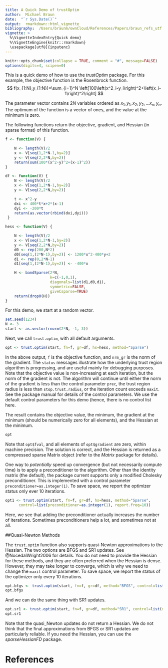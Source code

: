 ```yaml
---
title: A Quick Demo of trustOptim
author:  Michael Braun
date:  "`r Sys.Date()`"
output:  rmarkdown::html_vignette
bibliography:  /Users/braunm/ownCloud/References/Papers/braun_refs_utf.bib
vignette: >
  %\VignetteIndexEntry{Quick demo}
  %\VignetteEngine{knitr::rmarkdown}
  \usepackage[utf8]{inputenc}
---
```


```r
knitr::opts_chunk$set(collapse = TRUE, comment = "#", message=FALSE)
options(digits=4, scipen=0)			       
```

This is a quick demo of how to use the *trustOptim* package.  For this
example, the objective function is the Rosenbrock function.
$$
 f(x_{1:N},y_{1:N})=\sum_{i=1}^N
 \left[100\left(x^2_i-y_i\right)^2+\left(x_i-1\right)^2\right]
$$

The parameter vector contains $2N$ variables ordered as $x_1, y_1,
x_2, y_2, ... x_n, y_n$. The optimum of the function is a vector of
ones, and the value at the minimum is zero.

The following functions return the objective, gradient, and Hessian
(in sparse format) of this function.  

```r
f <- function(V) {

    N <- length(V)/2
    x <- V[seq(1,2*N-1,by=2)]
    y <- V[seq(2,2*N,by=2)]
    return(sum(100*(x^2-y)^2+(x-1)^2))
}

df <- function(V) {
    N <- length(V)/2
    x <- V[seq(1,2*N-1,by=2)]
    y <- V[seq(2,2*N,by=2)]

    t <- x^2-y
    dxi <- 400*t*x+2*(x-1)
    dyi <- -200*t
    return(as.vector(rbind(dxi,dyi)))
 }

hess <- function(V) {

    N <- length(V)/2
    x <- V[seq(1,2*N-1,by=2)]
    y <- V[seq(2,2*N,by=2)]
    d0 <- rep(200,N*2)
    d0[seq(1,(2*N-1),by=2)] <- 1200*x^2-400*y+2
    d1 <- rep(0,2*N-1)
    d1[seq(1,(2*N-1),by=2)] <- -400*x

    H <- bandSparse(2*N,
                    k=c(-1,0,1),
                    diagonals=list(d1,d0,d1),
                    symmetric=FALSE,
                    giveCsparse=TRUE)
    return(drop0(H))
}
```

For this demo, we
start at a random vector.

```r
set.seed(1234)
N <- 3
start <- as.vector(rnorm(2*N, -1, 3))
```

Next, we call `trust.optim`, with all default arguments.

```r
opt <- trust.optim(start, fn=f, gr=df, hs=hess, method="Sparse")
```

In the above output, `f` is the objective function, and `nrm_gr` is
the norm of the gradient. The `status` messages illustrate how the
underlying trust region algorithm is progressing, and are useful
mainly for debugging purposes.  Note that the objective value is
non-increasing at each iteration, but the norm of the gradient is
not.  The algorithm will continue until either the norm of the gradient is
less than the control parameter `prec`, the trust region radius is
less than `stop.trust.radius`, or the iteration count exceeds
`maxit`.  See the package manual for details of the control
parameters.  We use the default control parameters for this demo
(hence, there is no control list here.


The result contains the objective value, the minimum, the gradient at
the minimum (should be numerically zero for all elements), and the
Hessian at the minimum.

```r
opt
```
Note that `opt$fval`, and all elements of `opt$gradient` are zero,
within machine precision.  The solution is correct, and the Hessian is
returned as a compressed sparse Matrix object (refer to the *Matrix*
package for details).

One way to *potentially* speed up convergence (but not necessarily
compute time) is to apply a preconditioner to the algorithm.  Other
than the identity matrix (the default), the package current supports
only a modified Cholesky preconditioner.  This is implemented with a
control parameter `preconditioner=as.integer(1)`. To save space, we
report the optimizer status only ever 10 iterations.


```r
opt1 <- trust.optim(start, fn=f, gr=df, hs=hess, method="Sparse",
      control=list(preconditioner=as.integer(1), report.freq=10))
```

Here, we see that adding the preconditioner actually increases the
number of iterations.  Sometimes preconditioners help a lot, and
sometimes not at all.

##Quasi-Newton Methods

The `trust.optim` function also supports quasi-Newton approximations
to the Hessian.  The two options are BFGS and SR1 updates.  See
@NocedalWright2006 for details.  You do not need to provide the
Hessian for these methods, and they are often preferred when the
Hessian is dense.  However, they may take longer to converge, which is
why we need to change the `maxit` control parameter.  To save space,
we report the status of the optimizer only every 10 iterations.

```r
opt.bfgs <- trust.optim(start, fn=f, gr=df, method="BFGS", control=list(maxit=5000, report.freq=10))
opt.bfgs
```

And we can do the same thing with SR1 updates.

```r
opt.sr1 <- trust.optim(start, fn=f, gr=df, method="SR1", control=list(maxit=5000, report.freq=10))
opt.sr1
```

Note that the quasi_Newton updates do not return a Hessian.  We do not
think that the final approximations from BFGS or SR1 updates are
particularly reliable.  If you need the Hessian, you can use the
*sparseHessianFD* package.

# References
